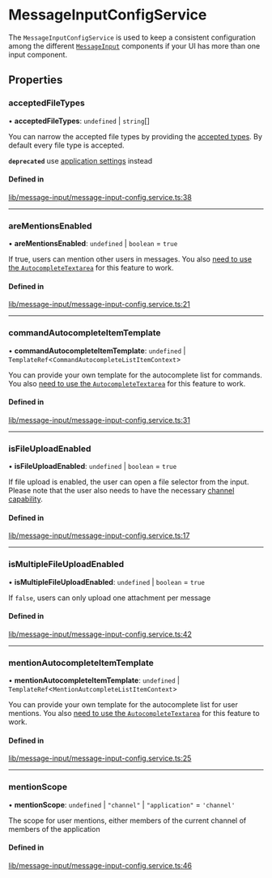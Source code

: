 # MessageInputConfigService

The `MessageInputConfigService` is used to keep a consistent configuration among the different [`MessageInput`](../components/message-input.mdx) components if your UI has more than one input component.

## Properties

### acceptedFileTypes

• **acceptedFileTypes**: `undefined` \| `string`[]

You can narrow the accepted file types by providing the [accepted types](https://developer.mozilla.org/en-US/docs/Web/HTML/Element/input/file#accept). By default every file type is accepted.

**`deprecated`** use [application settings](https://getstream.io/chat/docs/javascript/app_setting_overview/?language=javascript#file-uploads) instead

#### Defined in

[lib/message-input/message-input-config.service.ts:38](https://github.com/GetStream/stream-chat-angular/blob/37fef0c/projects/stream-chat-angular/src/lib/message-input/message-input-config.service.ts#L38)

---

### areMentionsEnabled

• **areMentionsEnabled**: `undefined` \| `boolean` = `true`

If true, users can mention other users in messages. You also [need to use the `AutocompleteTextarea`](../concepts/opt-in-architecture.mdx) for this feature to work.

#### Defined in

[lib/message-input/message-input-config.service.ts:21](https://github.com/GetStream/stream-chat-angular/blob/37fef0c/projects/stream-chat-angular/src/lib/message-input/message-input-config.service.ts#L21)

---

### commandAutocompleteItemTemplate

• **commandAutocompleteItemTemplate**: `undefined` \| `TemplateRef`<`CommandAutocompleteListItemContext`\>

You can provide your own template for the autocomplete list for commands. You also [need to use the `AutocompleteTextarea`](../concepts/opt-in-architecture.mdx) for this feature to work.

#### Defined in

[lib/message-input/message-input-config.service.ts:31](https://github.com/GetStream/stream-chat-angular/blob/37fef0c/projects/stream-chat-angular/src/lib/message-input/message-input-config.service.ts#L31)

---

### isFileUploadEnabled

• **isFileUploadEnabled**: `undefined` \| `boolean` = `true`

If file upload is enabled, the user can open a file selector from the input. Please note that the user also needs to have the necessary [channel capability](https://getstream.io/chat/docs/javascript/channel_capabilities/?language=javascript).

#### Defined in

[lib/message-input/message-input-config.service.ts:17](https://github.com/GetStream/stream-chat-angular/blob/37fef0c/projects/stream-chat-angular/src/lib/message-input/message-input-config.service.ts#L17)

---

### isMultipleFileUploadEnabled

• **isMultipleFileUploadEnabled**: `undefined` \| `boolean` = `true`

If `false`, users can only upload one attachment per message

#### Defined in

[lib/message-input/message-input-config.service.ts:42](https://github.com/GetStream/stream-chat-angular/blob/37fef0c/projects/stream-chat-angular/src/lib/message-input/message-input-config.service.ts#L42)

---

### mentionAutocompleteItemTemplate

• **mentionAutocompleteItemTemplate**: `undefined` \| `TemplateRef`<`MentionAutcompleteListItemContext`\>

You can provide your own template for the autocomplete list for user mentions. You also [need to use the `AutocompleteTextarea`](../concepts/opt-in-architecture.mdx) for this feature to work.

#### Defined in

[lib/message-input/message-input-config.service.ts:25](https://github.com/GetStream/stream-chat-angular/blob/37fef0c/projects/stream-chat-angular/src/lib/message-input/message-input-config.service.ts#L25)

---

### mentionScope

• **mentionScope**: `undefined` \| `"channel"` \| `"application"` = `'channel'`

The scope for user mentions, either members of the current channel of members of the application

#### Defined in

[lib/message-input/message-input-config.service.ts:46](https://github.com/GetStream/stream-chat-angular/blob/37fef0c/projects/stream-chat-angular/src/lib/message-input/message-input-config.service.ts#L46)
